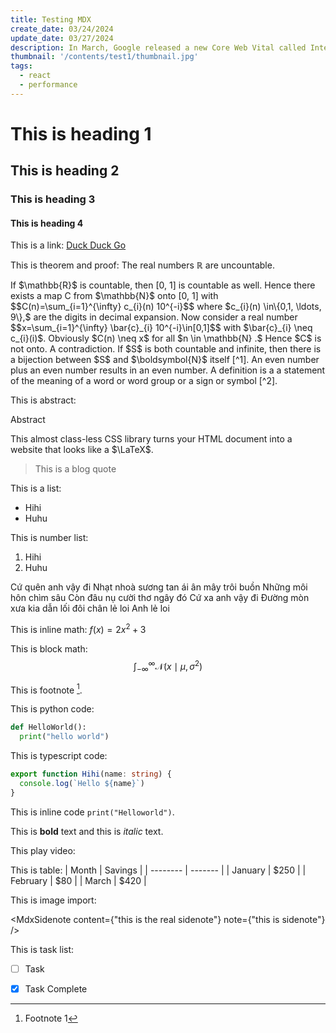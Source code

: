 ```yaml
---
title: Testing MDX
create_date: 03/24/2024
update_date: 03/27/2024
description: In March, Google released a new Core Web Vital called Interaction to Next Paint (INP). It measures the speed of interactions with the website. In this article, you’ll learn more about INP from the developer’s perspective. I’ll guide you through testing for INP, verifying potential causes of low INP scores, and how you can leverage new React tools to optimize your website for recent changes.
thumbnail: '/contents/test1/thumbnail.jpg'
tags:
  - react
  - performance
---
```


# This is heading 1

## This is heading 2

### This is heading 3

#### This is heading 4

This is a link: [Duck Duck Go](https://duckduckgo.com)

This is theorem and proof:
<MdxMathBlock type="theorem">
The real numbers $\mathbb{R}$ are uncountable.
</MdxMathBlock>

<MdxMathBlock type="proof">
If $\mathbb{R}$ is countable, then [0, 1] is countable as well. Hence there exists a map C from $\mathbb{N}$ onto [0, 1] with $$C(n)=\sum_{i=1}^{\infty} c_{i}(n) 10^{-i}$$ where $c_{i}(n) \in\{0,1, \ldots, 9\},$ are the digits in decimal expansion. Now consider a real number $$x=\sum_{i=1}^{\infty} \bar{c}_{i} 10^{-i}\in[0,1]$$ with $\bar{c}_{i} \neq c_{i}(i)$. Obviously $C(n) \neq x$ for all $n \in \mathbb{N} .$ Hence $C$ is not onto. A contradiction.
</MdxMathBlock>

<MdxMathBlock type="theorem">
If $S$ is both countable and infinite, then there is a bijection between $S$ and $\boldsymbol{N}$ itself [^1].
</MdxMathBlock>

<MdxMathBlock type="lemma">
An even number plus an even number results in an even number.
</MdxMathBlock>

<MdxMathBlock type="definition">
A definition is a a statement of the meaning of a word or word group or a sign or symbol [^2].
</MdxMathBlock>

This is abstract:

<MdxMathBlock type="abstract">
Abstract
<p>
  This almost class-less CSS library turns your HTML document into a website that looks like a $\LaTeX$.
</p>
</MdxMathBlock>

> This is a blog quote

This is a list:
- Hihi
- Huhu

This is number list:
1. Hihi
2. Huhu

Cứ quên anh vậy đi
Nhạt nhoà sương tan ái ân mây trôi buồn
Những môi hôn chìm sâu
Còn đâu nụ cười thơ ngây đó
Cứ xa anh vậy đi
Đường mòn xưa kia dẫn lối đôi chân lẻ loi
Anh lẻ loi

This is inline math: $f(x) = 2x^2 + 3$

This is block math:
$$
\int_{-\infty}^{\infty} \mathcal{N}(x \mid \mu, \sigma^2)
$$

This is footnote [^1].

This is python code:
```python
def HelloWorld():
  print("hello world")
```

This is typescript code:
```ts
export function Hihi(name: string) {
  console.log(`Hello ${name}`)
}
```

This is inline code `print("Helloworld")`.

This is **bold** text and this is *italic* text.

This play video:
<MdxYoutube
  src="LrB-fJn-3w4"
  title='Typing a character into the search input, and observing changes in the UI'
  caption='Simplified visualization of the INP'
/>

This is table:
| Month    | Savings |
| -------- | ------- |
| January  | $250    |
| February | $80     |
| March    | $420    |

This is image import:
<MdxImage
  src="/contents/test1/thumbnail.jpg"
  alt="Testing"
  height="300"
  width="600"
  caption="This is testing image"
  sizes="100vw"
/>

<MdxSidenote 
  content={"this is the real sidenote"}
  note={"this is sidenote"}
/>

This is task list:
- [ ] Task 
- [x] Task Complete


[^1]: Footnote 1
[^2]: “Definition.” Merriam-Webster.com Dictionary, Merriam-Webster, https://www.merriam-webster.com/dictionary/definition. Accessed 18 May. 2020.